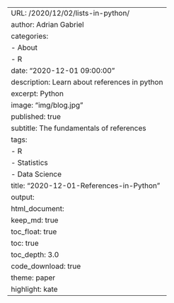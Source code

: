 
---
URL: /2020/12/02/lists-in-python/
author: Adrian Gabriel
categories:
- About
- R
date: "2020-12-01 09:00:00"
description: Learn about references in python
excerpt: Python
image: "img/blog.jpg"
published: true
subtitle: The fundamentals of references
tags:
- R
- Statistics
- Data Science
title: "2020-12-01-References-in-Python"
output:
  html_document:
    keep_md: true
    toc_float: true
    toc: true
    toc_depth: 3.0
    code_download: true
    theme: paper
    highlight: kate
---
